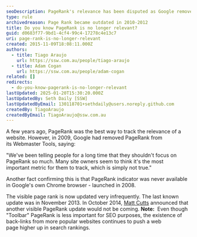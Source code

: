 ```yaml
---
seoDescription: PageRank's relevance has been disputed as Google removed it from Webmaster Tools and only updates it infrequently.
type: rule
archivedreason: Page Rank became outdated in 2010-2012
title: Do you know PageRank is no longer relevant?
guid: d0683f77-9bd1-4cf4-99c4-17278c4e13c7
uri: page-rank-is-no-longer-relevant
created: 2015-11-09T18:08:11.000Z
authors:
  - title: Tiago Araujo
    url: https://ssw.com.au/people/tiago-araujo
  - title: Adam Cogan
    url: https://ssw.com.au/people/adam-cogan
related: []
redirects:
  - do-you-know-pagerank-is-no-longer-relevant
lastUpdated: 2025-01-20T15:30:20.000Z
lastUpdatedBy: Seth Daily [SSW]
lastUpdatedByEmail: 130118701+sethdaily@users.noreply.github.com
createdBy: TiagoAraujo
createdByEmail: TiagoAraujo@ssw.com.au
---
```


A few years ago, PageRank was the best way to track the relevance of a website. However, in 2009, Google had removed PageRank from its Webmaster Tools, saying:

"We've been telling people for a long time that they shouldn't focus on PageRank so much. Many site owners seem to think it's the most important metric for them to track, which is simply not true."

Another fact confirming this is that PageRank indicator was never available in Google's own Chrome browser - launched in 2008.

The visible page rank is now updated very infrequently. The last known update was in November 2013. In October 2014, [Matt Cutts](https://www.mattcutts.com/blog/) announced that another visible PageRank update would not be coming.
**Note:**  Even though "Toolbar" PageRank is less important for SEO purposes, the existence of back-links from more popular websites continues to push a web page higher up in search rankings.
